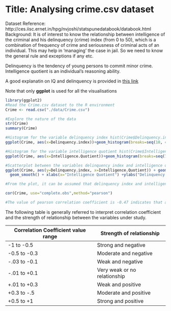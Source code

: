 Title: Analysing crime.csv dataset
========================================================
Dataset Reference: http://ces.iisc.ernet.in/hpg/nvjoshi/statspunedatabook/databook.html  
Background: It is of interest to know the relationship between intelligence of the criminal and his delinquency (crime) index (from 0 to 50), which is a combination of frequency of crime and seriousness of criminal acts of an individual. This may help in ‘managing’ the case in jail. So we need to know the general rule and exceptions if any etc.  
 
Delinquency is the tendency of young persons to commit minor crime. 
Intelligence quotient is an individual's reasoning ability.

A good explanatin on IQ and delinquency is provided in [this link](http://www.encyclopedia.com/doc/1G2-3403000143.html)

Note that only **ggplot** is used for all the visualisations

```r
library(ggplot2)
#Read the Crime.csv dataset to the R environment 
Crime <- read.csv("./data/Crime.csv")

#Explore the nature of the data
str(Crime)
summary(Crime)

#Histogram for the variable delinquency index hist(Crime$Delinquency.index)
ggplot(Crime, aes(x=Delinquency.index))+geom_histogram(breaks=seq(10, 45, by = 5),col="red", fill="green", alpha = .2) + labs(title="Histogram for Delinquency Index") + labs(x="Delinquency Index", y="Count") +  xlim(c(10,45)) + ylim(c(0,5))

#Histogram for the variable intelligence quotient hist(Crime$Intelligence.Quotient)
ggplot(Crime, aes(x=Intelligence.Quotient))+geom_histogram(breaks=seq(70, 140, by = 10),col="red", fill="green", alpha = .2) + labs(title="Histogram for Intelligence Quotient") + labs(x="Intelligence Quotient", y="Count") +  xlim(c(70,140)) + ylim(c(0,6))

#Scatterplot between the variables delinquency index and intelligence quotient
ggplot(Crime, aes(y=Delinquency.index, x=Intelligence.Quotient)) + geom_point(shape=1) +    # Use hollow circles 
  geom_smooth() + xlabs(x="Intelligence Quotient") +ylabs("Delinquency Index")+title("Scatter plot - Delinquency Index and Intelligence Quotient ")

#From the plot, it can be assumed that delinquency index and intelligence quotient are negatively correlated. Let us look at the correlation coefficient between them

cor(Crime, use="complete.obs",method="pearson")

#The value of pearson correlation coefficient is -0.47 indicates that as depicted in the above scatter plot the delinquency index and intelligence quotient are negatively correlated with a moderate strength of relationship.
```
The following table is generally referred to interpret correlation coefficient and the strength of relationship between the variables under study.

Correlation Coefficient value range  | Strength of relationship
------------- | -------------
-1 to -0.5  | Strong and negative
-0.5 to -0.3  | Moderate and negative
-.03 to -0.1  | Weak and negative
-.01 to +0.1  | Very weak or no relationship
+.01 to +0.3  | Weak and positive
+0.3 to -.5  | Moderate and positive  
+0.5 to +1  | Strong and positive
